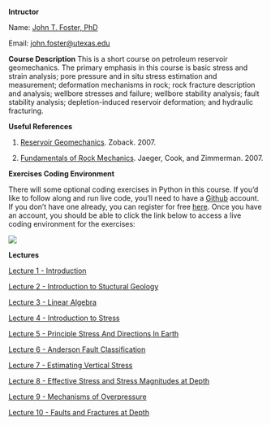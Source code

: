 **Intructor**

Name: [John T. Foster, PhD](https://johnfoster.pge.utexas.edu)  

Email: [john.foster@utexas.edu](mailto:john.foster@utexas.edu)

**Course Description** This is a short course on petroleum reservoir geomechanics.  The primary emphasis in this course is basic stress and strain analysis; pore pressure and in situ stress estimation and measurement; deformation mechanisms in rock; rock fracture description and analysis; wellbore stresses and failure; wellbore stability analysis; fault stability analysis; depletion-induced reservoir deformation; and hydraulic fracturing.

**Useful References**

1. <a href="https://www.amazon.com/Reservoir-Geomechanics-Mark-D-Zoback/dp/0521146194/ref=asap_bc?ie=UTF8" target="_blank">Reservoir Geomechanics</a>. Zoback. 2007. 

1. <a href="http://www.amazon.com/Fundamentals-Rock-Mechanics-John-Jaeger/dp/0632057599/ref=pd_bxgy_b_img_z" target="_blank">Fundamentals of Rock Mechanics</a>. Jaeger, Cook, and Zimmerman. 2007.


**Exercises Coding Environment**

There will some optional coding exercises in Python in this course.  If you'd like to follow along and run live code, you'll need to have a [Github](https://github.com) account.  If you don't have one already, you can register for free [here](https://github.com/signup).  Once you have an account, you should be able to click the link below to access a live coding environment for the exercises:

[![](https://github.com/codespaces/badge.svg)](https://codespaces.new/johnfoster-pge-utexas/GeomechanicsShortcourse/tree/exercises?quickstart=1)

**Lectures**

[Lecture 1 - Introduction](./slides/Lecture1-Introduction_Petroleum_Geomechanics.qmd)

[Lecture 2 - Introduction to Stuctural Geology](./slides/Lecture2-Introduction_Structural_Geology.qmd)

[Lecture 3 - Linear Algebra](./slides/Lecture3-Linear_Algebra.qmd)

[Lecture 4 - Introduction to Stress](./slides/Lecture4-Introduction_to_Stress.qmd)

[Lecture 5 - Principle Stress And Directions In Earth](./slides/Lecture5-PrincipleStressAndDirectionsInEarth.qmd)

[Lecture 6 - Anderson Fault Classification](./slides/Lecture6-AndersonFaultClassification.qmd)

[Lecture 7 - Estimating Vertical Stress](./slides/Lecture7-EstimatingVerticalStress.qmd)

[Lecture 8 - Effective Stress and Stress Magnitudes at Depth](./slides/Lecture8-EffectiveStressAndStressMagnitudesAtDepth.qmd)

[Lecture 9 - Mechanisms of Overpressure](./slides/Lecture9-MechanismsOfOverPressure.qmd)

[Lecture 10 - Faults and Fractures at Depth](./slides/Lecture10-FaultsAndFracturesAtDepth.qmd)
